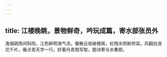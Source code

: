```yaml
---
---
---
```

title: 江楼晚眺，景物鲜奇，吟玩成篇，寄水部张员外
---



澹烟疏雨间斜阳，江色鲜明海气凉。蜃散云收破楼阁，虹残水照断桥梁。风翻白浪花千片，雁点青天字一行。好着丹青图写取，题诗寄与水曹郎。